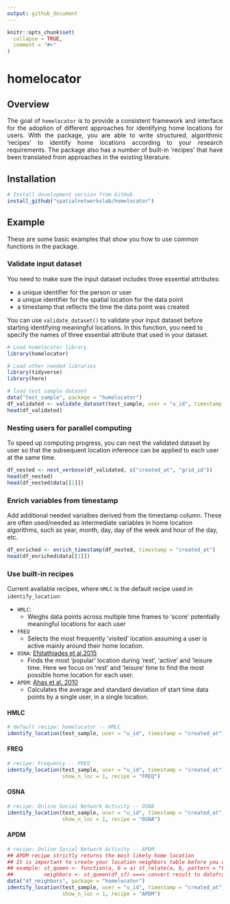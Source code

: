 ```yaml
---
output: github_document
---
```



```r
knitr::opts_chunk$set(
  collapse = TRUE,
  comment = "#>"
)
```

# homelocator

## Overview 

<div style="text-align: justify"> 
The goal of `homelocator` is to provide a consistent framework and interface for the adoption of different approaches for identifying home locations for users. With the package, you are able to write structured, algorithmic 'recipes' to identify home locations according to your research requirements. The package also has a number of built-in 'recipes' that have been translated from approaches in the existing literature.
</div>


## Installation

``` r
# Install development version from GitHub
install_github("spatialnetworkslab/homelocator")
```
## Example

These are some basic examples that show you how to use common functions in the package. 

### Validate input dataset

You need to make sure the input dataset includes three essential attributes: 

  - a unique identifier for the person or user 
  - a unique identifier for the spatial location for the data point 
  - a timestamp that reflects the time the data point was created 

You can use `validate_dataset()` to validate your input dataset before starting identifying meaningful locations. In this function, you need to specify the names of three essential attribute that used in your dataset. 

```r
# Load homelocator library
library(homelocator)
```

```r
# Load other needed libraries
library(tidyverse)
library(here)
```


```r
# load test sample dataset 
data("test_sample", package = "homelocator")
df_validated <- validate_dataset(test_sample, user = "u_id", timestamp = "created_at", location = "grid_id")
head(df_validated)
```


### Nesting users for parallel computing 

To speed up computing progress, you can nest the validated dataset by user so that the subsequent location inference can be applied to each user at the same time. 

```r
df_nested <- nest_verbose(df_validated, c("created_at", "grid_id"))
head(df_nested)
head(df_nested$data[[1]])
```


### Enrich variables from timestamp

Add additional needed varialbes derived from the timestamp column. These are often used/needed as intermediate variables in home location algorithms, such as year, month, day, day of the week and hour of the day, etc. 


```r
df_enriched <- enrich_timestamp(df_nested, timestamp = "created_at")
head(df_enriched$data[[1]])
```


### Use built-in recipes 

Current available recipes, where `HMLC` is the default recipe used in `identify_location`: 

- `HMLC`: 
  - Weighs data points across multiple time frames to ‘score’ potentially meaningful locations for each user 
- `FREQ`
  - Selects the most frequently 'visited' location assuming a user is active mainly around their home location. 
- `OSNA`: [Efstathiades et al.2015](https://doi.org/10.1080/10630731003597306)
  - Finds the most 'popular' location during 'rest', 'active' and 'leisure time. Here we focus on 'rest' and 'leisure' time to find the most possible home location for each user. 
- `APDM`: [Ahas et al. 2010](https://doi.org/10.1080/10630731003597306)
  - Calculates the average and standard deviation of start time data points by a single user, in a single location. 

#### HMLC
```r
# default recipe: homelocator -- HMLC
identify_location(test_sample, user = "u_id", timestamp = "created_at", location = "grid_id", show_n_loc = 1, recipe = "HMLC")
```

#### FREQ
```r
# recipe: Frequency -- FREQ
identify_location(test_sample, user = "u_id", timestamp = "created_at", location = "grid_id", 
                  show_n_loc = 1, recipe = "FREQ")
```

#### OSNA
```r
# recipe: Online Social Network Activity -- OSNA
identify_location(test_sample, user = "u_id", timestamp = "created_at", location = "grid_id", 
                  show_n_loc = 1, recipe = "OSNA")
```

#### APDM
```r
# recipe: Online Social Network Activity -- APDM
## APDM recipe strictly returns the most likely home location
## It is important to create your location neighbors table before you use the recipe!!
## example: st_queen <- function(a, b = a) st_relate(a, b, pattern = "F***T****")
##          neighbors <- st_queen(df_sf) ===> convert result to dataframe 
data("df_neighbors", package = "homelocator")
identify_location(test_sample, user = "u_id", timestamp = "created_at", location = "grid_id", 
                  show_n_loc = 1, recipe = "APDM")
```


